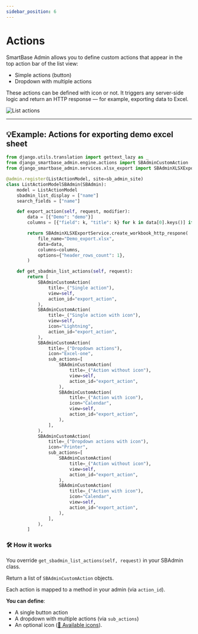 ```yaml
---
sidebar_position: 6
---
```


# Actions

SmartBase Admin allows you to define custom actions that appear in the top action bar of the list view:

- Simple actions (button)
- Dropdown with multiple actions

These actions can be defined with icon or not. It triggers any server-side logic and return an HTTP response — for example, exporting data to Excel.

![List actions](/img/screenshots/list_actions.png)

---

## 💡Example: Actions for exporting demo excel sheet

```python title="catalog/sb_admin.py"
from django.utils.translation import gettext_lazy as _
from django_smartbase_admin.engine.actions import SBAdminCustomAction
from django_smartbase_admin.services.xlsx_export import SBAdminXLSXExportService

@admin.register(ListActionModel, site=sb_admin_site)
class ListActionModelSBAdmin(SBAdmin):
    model = ListActionModel
    sbadmin_list_display = ["name"]
    search_fields = ["name"]

    def export_action(self, request, modifier):
        data = [{"Demo": "demo"}]
        columns = [{"field": k, "title": k} for k in data[0].keys()] if data else []

        return SBAdminXLSXExportService.create_workbook_http_respone(
            file_name="Demo_export.xlsx",
            data=data,
            columns=columns,
            options={"header_rows_count": 1},
        )

    def get_sbadmin_list_actions(self, request):
        return [
            SBAdminCustomAction(
                title=_("Single action"),
                view=self,
                action_id="export_action",
            ),
            SBAdminCustomAction(
                title=_("Single action with icon"),
                view=self,
                icon="Lightning",
                action_id="export_action",
            ),
            SBAdminCustomAction(
                title=_("Dropdown actions"),
                icon="Excel-one",
                sub_actions=[
                    SBAdminCustomAction(
                        title=_("Action without icon"),
                        view=self,
                        action_id="export_action",
                    ),
                    SBAdminCustomAction(
                        title=_("Action with icon"),
                        icon="Calendar",
                        view=self,
                        action_id="export_action",
                    ),
                ],
            ),
            SBAdminCustomAction(
                title=_("Dropdown actions with icon"),
                icon="Printer",
                sub_actions=[
                    SBAdminCustomAction(
                        title=_("Action without icon"),
                        view=self,
                        action_id="export_action",
                    ),
                    SBAdminCustomAction(
                        title=_("Action with icon"),
                        icon="Calendar",
                        view=self,
                        action_id="export_action",
                    ),
                ],
            ),
        ]
```

### 🛠 How it works

You override `get_sbadmin_list_actions(self, request)` in your SBAdmin class.

Return a list of `SBAdminCustomAction` objects.

Each action is mapped to a method in your admin (via `action_id`).

**You can define**:

- A single button action
- A dropdown with multiple actions (via `sub_actions`)
- An optional icon ([🔗 Available icons](https://github.com/SmartBase-SK/django-smartbase-admin/tree/main/src/django_smartbase_admin/static/sb_admin/sprites/sb_admin)).
